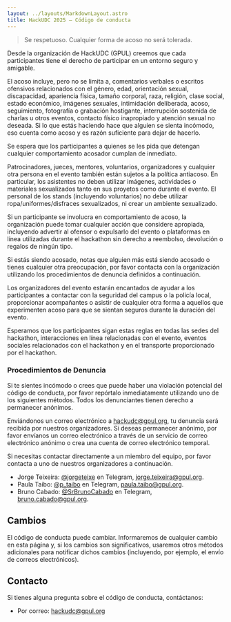 ```yaml
---
layout: ../layouts/MarkdownLayout.astro
title: HackUDC 2025 — Código de conducta
---
```


> Se respetuoso. Cualquier forma de acoso no será tolerada.

Desde la organización de HackUDC (GPUL) creemos que cada participantes tiene el derecho de participar en un entorno seguro y amigable.

El acoso incluye, pero no se limita a, comentarios verbales o escritos ofensivos relacionados con el género, edad, orientación sexual, discapacidad, apariencia física, tamaño corporal, raza, religión, clase social, estado económico, imágenes sexuales, intimidación deliberada, acoso, seguimiento, fotografía o grabación hostigante, interrupción sostenida de charlas u otros eventos, contacto físico inapropiado y atención sexual no deseada. Si lo que estás haciendo hace que alguien se sienta incómodo, eso cuenta como acoso y es razón suficiente para dejar de hacerlo.

Se espera que los participantes a quienes se les pida que detengan cualquier comportamiento acosador cumplan de inmediato.

Patrocinadores, jueces, mentores, voluntarios, organizadores y cualquier otra persona en el evento también están sujetos a la política antiacoso. En particular, los asistentes no deben utilizar imágenes, actividades o materiales sexualizados tanto en sus proyetos como durante el evento. El personal de los stands (incluyendo voluntarios) no debe utilizar ropa/uniformes/disfraces sexualizados, ni crear un ambiente sexualizado.

Si un participante se involucra en comportamiento de acoso, la organización puede tomar cualquier acción que considere apropiada, incluyendo advertir al ofensor o expulsarlo del evento o plataformas en línea utilizadas durante el hackathon sin derecho a reembolso, devolución o regalos de ningún tipo.

Si estás siendo acosado, notas que alguien más está siendo acosado o tienes cualquier otra preocupación, por favor contacta con la organización utilizando los procedimientos de denuncia definidos a continuación.

Los organizadores del evento estarán encantados de ayudar a los participantes a contactar con la seguridad del campus o la policía local, proporcionar acompañantes o asistir de cualquier otra forma a aquellos que experimenten acoso para que se sientan seguros durante la duración del evento.

Esperamos que los participantes sigan estas reglas en todas las sedes del hackathon, interacciones en línea relacionadas con el evento, eventos sociales relacionados con el hackathon y en el transporte proporcionado por el hackathon.

### Procedimientos de Denuncia

Si te sientes incómodo o crees que puede haber una violación potencial del código de conducta, por favor repórtalo inmediatamente utilizando uno de los siguientes métodos. Todos los denunciantes tienen derecho a permanecer anónimos.

Enviándonos un correo electrónico a hackudc@gpul.org, tu denuncia será recibida por nuestros organizadores. Si deseas permanecer anónimo, por favor envíanos un correo electrónico a través de un servicio de correo electrónico anónimo o crea una cuenta de correo electrónico temporal.

Si necesitas contactar directamente a un miembro del equipo, por favor contacta a uno de nuestros organizadores a continuación.

- Jorge Teixeira: [@jorgeteixe](https://t.me/jorgeteixe) en Telegram, jorge.teixeira@gpul.org.
- Paula Taibo: [@p_taibo](https://t.me/p_taibo) en Telegram, paula.taibo@gpul.org.
- Bruno Cabado: [@SrBrunoCabado](https://t.me/srbrunocabado) en Telegram, bruno.cabado@gpul.org.

## Cambios

El código de conducta puede cambiar. Informaremos de cualquier cambio en esta página y, si los cambios son significativos, usaremos otros métodos adicionales para notificar dichos cambios (incluyendo, por ejemplo, el envío de correos electrónicos).

## Contacto

Si tienes alguna pregunta sobre el código de conducta, contáctanos:

- Por correo: hackudc@gpul.org
